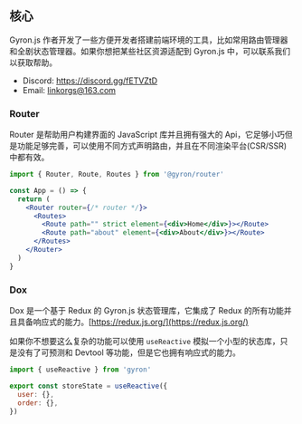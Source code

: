 ## 核心

Gyron.js 作者开发了一些方便开发者搭建前端环境的工具，比如常用路由管理器和全剧状态管理器。如果你想把某些社区资源适配到 Gyron.js 中，可以联系我们以获取帮助。

- Discord: https://discord.gg/fETVZtD
- Email: linkorgs@163.com

### Router

Router 是帮助用户构建界面的 JavaScript 库并且拥有强大的 Api，它足够小巧但是功能足够完善，可以使用不同方式声明路由，并且在不同渲染平台(CSR/SSR)中都有效。

```jsx
import { Router, Route, Routes } from '@gyron/router'

const App = () => {
  return (
    <Router router={/* router */}>
      <Routes>
        <Route path="" strict element={<div>Home</div>}></Route>
        <Route path="about" element={<div>About</div>}></Route>
      </Routes>
    </Router>
  )
}
```

### Dox

Dox 是一个基于 Redux 的 Gyron.js 状态管理库，它集成了 Redux 的所有功能并且具备响应式的能力。[https://redux.js.org/](https://redux.js.org/)

如果你不想要这么复杂的功能可以使用 `useReactive` 模拟一个小型的状态库，只是没有了可预测和 Devtool 等功能，但是它也拥有响应式的能力。

```js
import { useReactive } from 'gyron'

export const storeState = useReactive({
  user: {},
  order: {},
})
```
